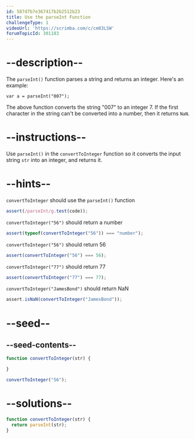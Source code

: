 ```yaml
---
id: 587d7b7e367417b2b2512b23
title: Use the parseInt Function
challengeType: 1
videoUrl: 'https://scrimba.com/c/cm83LSW'
forumTopicId: 301183
---
```


# --description--

The `parseInt()` function parses a string and returns an integer. Here's an example:

`var a = parseInt("007");`

The above function converts the string "007" to an integer 7. If the first character in the string can't be converted into a number, then it returns `NaN`.

# --instructions--

Use `parseInt()` in the `convertToInteger` function so it converts the input string `str` into an integer, and returns it.

# --hints--

`convertToInteger` should use the `parseInt()` function

```js
assert(/parseInt/g.test(code));
```

`convertToInteger("56")` should return a number

```js
assert(typeof(convertToInteger("56")) === "number");
```

`convertToInteger("56")` should return 56

```js
assert(convertToInteger("56") === 56);
```

`convertToInteger("77")` should return 77

```js
assert(convertToInteger("77") === 77);
```

`convertToInteger("JamesBond")` should return NaN

```js
assert.isNaN(convertToInteger("JamesBond"));
```

# --seed--

## --seed-contents--

```js
function convertToInteger(str) {

}

convertToInteger("56");
```

# --solutions--

```js
function convertToInteger(str) {
  return parseInt(str);
}
```
